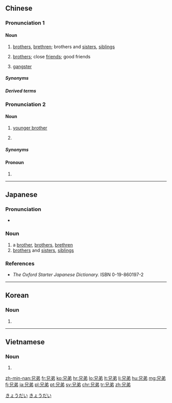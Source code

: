 ==Chinese==
{{zh-forms}}

===Pronunciation 1===
{{zh-pron
|m=xiōngdì
|c=hing1 dai6
|g='xiang1 ti5/'xiung1 ti5
|h=pfs=hiûng-thi;gd=hiung1 ti4
|j=xyng1 di3
|md=hiăng-diê
|mn=xm,zz,kh,tp,tn,sx,yl,km,mg:hiaⁿ-tī/qz,lk:hiaⁿ-tǐ/xm,zz,tw:heng-tē/qz:heng-tě
|mn_note=hiaⁿ-tī/hiaⁿ-tǐ - vernacular; heng-tē/heng-tě - literary
|w=1xion di
|x=xiong1 di5
|cat=n
}}

====Noun====
{{zh-noun}}

# {{lb|zh|literal}} [[brother]]s, [[brethren]]; brothers and [[sister]]s, [[sibling]]s
# {{lb|zh|figurative}} [[brother]]s; close [[friend]]s; good friends
# [[gangster]]

=====Synonyms=====
{{zh-dial}}

=====Derived terms=====
{{zh-der|胞兄弟|同胞兄弟|兄弟鬩牆|異母兄弟}}

===Pronunciation 2===
{{zh-pron
|m=xiōngdi
|c=hing1 dai6
|g='xiang1 ti5
|h=pfs=hiûng-thi
|j=xyng1 di3
|mn=xm,zz,kh,tp,tn,sx,yl,km,mg:hiaⁿ-tī/qz,lk:hiaⁿ-tǐ
|cat=n,pron
}}

====Noun====
{{zh-noun}}

# {{lb|zh|Mandarin|Gan|Jin|dialectal|_|Wu|colloquial}} [[younger brother]]
# {{lb|zh|colloquial}} {{n-g|A term of address for a close friend of the same age or younger.}}
#: {{zh-x|兄弟，我 今天 請客。|My '''brother''', it's my treat today.}}
#: {{zh-x|兄弟{tī}，我 今{kin}仔日 請{chhiáⁿ}人。|My '''brother''', it's my treat today.|TW}}

=====Synonyms=====
{{zh-dial|弟弟}}

====Pronoun====
{{zh-pronoun}}

# {{n-g|A humble term of self-address used by a man to people of the same generation.}}

{{zh-cat|Family|Antonymous}}

----

==Japanese==
{{ja-kanjitab|きょう|だい|yomi=on}}

===Pronunciation===
* {{ja-pron|きょうだい|y=o|acc=1|acc_ref=NHK}}

===Noun===
{{ja-noun|きょうだい|hhira=きやうだい}}

# a [[brother]], [[brothers]], [[brethren]]
# [[brothers]] and [[sisters]], [[siblings]]

===References===
* ''The Oxford Starter Japanese Dictionary.'' ISBN 0-19-860197-2
<references/>

[[Category:Japanese basic words|きょうだい]]
[[Category:ja:Family|きょうだい]]

----

==Korean==
{{ko-hanjatab}}

===Noun===
{{ko-noun|hj|hangeul=형제}}

# {{hanja form of|형제|brother, brothers, sibling}}

----

==Vietnamese==
{{vi-hantutab}}

===Noun===
{{vi-hantu}}

# {{han tu form of|huynh đệ|[[brothers]]}}

[[zh-min-nan:兄弟]]
[[fr:兄弟]]
[[ko:兄弟]]
[[hr:兄弟]]
[[lo:兄弟]]
[[lt:兄弟]]
[[li:兄弟]]
[[hu:兄弟]]
[[mg:兄弟]]
[[fj:兄弟]]
[[ja:兄弟]]
[[pl:兄弟]]
[[pt:兄弟]]
[[sv:兄弟]]
[[chr:兄弟]]
[[tr:兄弟]]
[[zh:兄弟]]
